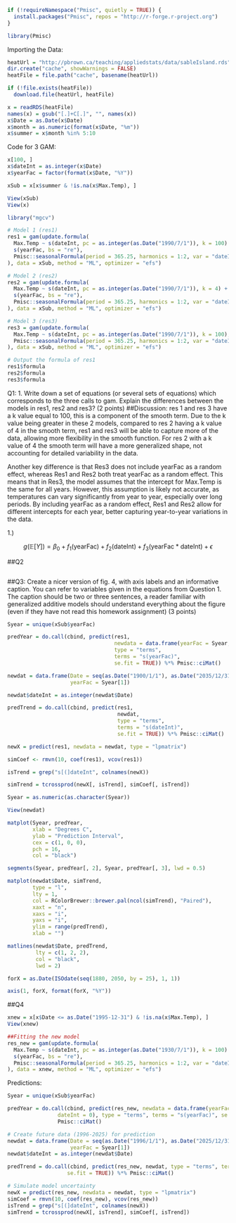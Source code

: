 ```r
if (!requireNamespace("Pmisc", quietly = TRUE)) {
  install.packages("Pmisc", repos = "http://r-forge.r-project.org")
}

library(Pmisc)
```

Importing the Data:
```r
heatUrl = "http://pbrown.ca/teaching/appliedstats/data/sableIsland.rds"
dir.create("cache", showWarnings = FALSE)
heatFile = file.path("cache", basename(heatUrl))

if (!file.exists(heatFile)) 
  download.file(heatUrl, heatFile)

x = readRDS(heatFile)
names(x) = gsub("[.]+C[.]", "", names(x))
x$Date = as.Date(x$Date)
x$month = as.numeric(format(x$Date, "%m"))
x$summer = x$month %in% 5:10
```

Code for 3 GAM:
```r
x[100, ]
x$dateInt = as.integer(x$Date)
x$yearFac = factor(format(x$Date, "%Y"))

xSub = x[x$summer & !is.na(x$Max.Temp), ]

View(xSub)
View(x)

library("mgcv")

# Model 1 (res1)
res1 = gam(update.formula(
  Max.Temp ~ s(dateInt, pc = as.integer(as.Date("1990/7/1")), k = 100) + 
  s(yearFac, bs = "re"), 
  Pmisc::seasonalFormula(period = 365.25, harmonics = 1:2, var = "dateInt")
), data = xSub, method = "ML", optimizer = "efs")

# Model 2 (res2)
res2 = gam(update.formula(
  Max.Temp ~ s(dateInt, pc = as.integer(as.Date("1990/7/1")), k = 4) + 
  s(yearFac, bs = "re"), 
  Pmisc::seasonalFormula(period = 365.25, harmonics = 1:2, var = "dateInt")
), data = xSub, method = "ML", optimizer = "efs")

# Model 3 (res3)
res3 = gam(update.formula(
  Max.Temp ~ s(dateInt, pc = as.integer(as.Date("1990/7/1")), k = 100), 
  Pmisc::seasonalFormula(period = 365.25, harmonics = 1:2, var = "dateInt")
), data = xSub, method = "ML", optimizer = "efs")

# Output the formula of res1
res1$formula
res2$formula
res3$formula

```

Q1: 1. Write down a set of equations (or several sets of equations) which corresponds to the three calls to gam.
Explain the differences between the models in res1, res2 and res3? (2 points)
##Discussion: 
res 1 and res 3 have a k value equal to 100, this is a component of the smooth term. Due to the k value being greater
in these 2 models, compared to res 2 having a k value of 4 in the smooth term, res1 and res3 will be able to capture more
of the data, allowing more flexibility in the smooth function. For res 2 with a k value of 4 the smooth term will have a more generalized shape, not accounting for detailed variability in the data.

Another key difference is that Res3 does not include yearFac as a random effect, whereas Res1 and Res2 both treat yearFac as a random effect. This means that in Res3, the model assumes that the intercept for Max.Temp is the same for all years. However, this assumption is likely not accurate, as temperatures can vary significantly from year to year, especially over long periods. By including yearFac as a random effect, Res1 and Res2 allow for different intercepts for each year, better capturing year-to-year variations in the data.

1.)

$$
g(\mathbb{E}[Y]) = \beta_0 + f_1(\text{yearFac}) + f_2(\text{dateInt}) + f_3(\text{yearFac} * \text{dateInt}) + \epsilon
$$

##Q2

```r

```

##Q3: 
Create a nicer version of fig. 4, with axis labels and an informative caption. You can refer to variables
given in the equations from Question 1. The caption should be two or three sentences, a reader familiar
with generalized additive models should understand everything about the figure (even if they have not
read this homework assignment) (3 points)
```r
Syear = unique(xSub$yearFac)

predYear = do.call(cbind, predict(res1, 
                                  newdata = data.frame(yearFac = Syear, dateInt = 0), 
                                  type = "terms", 
                                  terms = "s(yearFac)", 
                                  se.fit = TRUE)) %*% Pmisc::ciMat()

newdat = data.frame(Date = seq(as.Date("1900/1/1"), as.Date("2035/12/31"), by = "2 weeks"), 
                    yearFac = Syear[1])

newdat$dateInt = as.integer(newdat$Date)

predTrend = do.call(cbind, predict(res1, 
                                   newdat, 
                                   type = "terms", 
                                   terms = "s(dateInt)", 
                                   se.fit = TRUE)) %*% Pmisc::ciMat()

newX = predict(res1, newdata = newdat, type = "lpmatrix")

simCoef <- rmvn(10, coef(res1), vcov(res1))

isTrend = grep("s[(]dateInt", colnames(newX))

simTrend = tcrossprod(newX[, isTrend], simCoef[, isTrend])

Syear = as.numeric(as.character(Syear))

View(newdat)

matplot(Syear, predYear, 
        xlab = "Degrees C",
        ylab = "Prediction Interval",
        cex = c(1, 0, 0), 
        pch = 16,
        col = "black")

segments(Syear, predYear[, 2], Syear, predYear[, 3], lwd = 0.5)

matplot(newdat$Date, simTrend, 
        type = "l", 
        lty = 1, 
        col = RColorBrewer::brewer.pal(ncol(simTrend), "Paired"), 
        xaxt = "n", 
        xaxs = "i", 
        yaxs = "i", 
        ylim = range(predTrend),
        xlab = "")

matlines(newdat$Date, predTrend, 
         lty = c(1, 2, 2), 
         col = "black", 
         lwd = 2)

forX = as.Date(ISOdate(seq(1880, 2050, by = 25), 1, 1))

axis(1, forX, format(forX, "%Y"))

```

##Q4
```r
xnew = x[x$Date <= as.Date("1995-12-31") & !is.na(x$Max.Temp), ]
View(xnew)

##Fitting the new model
res_new = gam(update.formula(
  Max.Temp ~ s(dateInt, pc = as.integer(as.Date("1930/7/1")), k = 100) + 
  s(yearFac, bs = "re"), 
  Pmisc::seasonalFormula(period = 365.25, harmonics = 1:2, var = "dateInt")
), data = xnew, method = "ML", optimizer = "efs")
```

Predictions:
```r
Syear = unique(xSub$yearFac)

predYear = do.call(cbind, predict(res_new, newdata = data.frame(yearFac = Syear,
                dateInt = 0), type = "terms", terms = "s(yearFac)", se.fit = TRUE)) %*%
                Pmisc::ciMat()

# Create future data (1996-2025) for prediction
newdat = data.frame(Date = seq(as.Date("1996/1/1"), as.Date("2025/12/31"), by = "2 weeks"),
                    yearFac = Syear[1])
newdat$dateInt = as.integer(newdat$Date)

predTrend = do.call(cbind, predict(res_new, newdat, type = "terms", terms = "s(dateInt)",
                   se.fit = TRUE)) %*% Pmisc::ciMat()

# Simulate model uncertainty
newX = predict(res_new, newdata = newdat, type = "lpmatrix")
simCoef = rmvn(10, coef(res_new), vcov(res_new))
isTrend = grep("s[(]dateInt", colnames(newX))
simTrend = tcrossprod(newX[, isTrend], simCoef[, isTrend])

```
